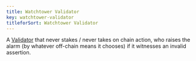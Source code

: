 ```yaml
---
title: Watchtower Validator
key: watchtower-validator
titleforSort: Watchtower Validator
---
```


A [Validator](/intro/glossary#validator) that never stakes / never takes on chain action, who raises the alarm (by whatever off-chain means it chooses) if it witnesses an invalid assertion.
